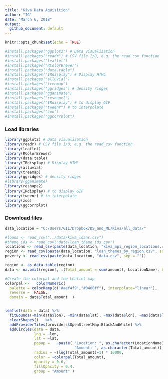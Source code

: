 ---
title: "Kiva Data Aquisition"
author: "IG"
date: "March 6, 2018"
output:
  github_document: default
---

```{r setup, include=FALSE}
knitr::opts_chunk$set(echo = TRUE)
```

```{r}
#install.packages("ggplot2") # Data visualization
#install.packages("readr") # CSV file I/O, e.g. the read_csv function
#install.packages("leaflet")
#install.packages("RColorBrewer")
#install.packages("data.table")
#install.packages("IRdisplay") # Display HTML
#install.packages("alluvial")
#install.packages("treemap")
#install.packages("ggridges") # density ridges
#install.packages("gganimate")
#install.packages("reshape2")
#install.packages("IRdisplay") # to display GIF
#install.packages("tweenr") # to interpolate
#install.packages("zoo")
#install.packages("ggcorrplot")
```

### Load libraries
```{r}
library(ggplot2) # Data visualization
library(readr) # CSV file I/O, e.g. the read_csv function
library(leaflet)
library(RColorBrewer)
library(data.table)
library(IRdisplay) # Display HTML
library(alluvial)
library(treemap)
library(ggridges) # density ridges
#library(gganimate)
library(reshape2)
library(IRdisplay) # to display GIF
library(tweenr) # to interpolate
library(zoo)
library(ggcorrplot)
```

### Download files
```{r}

data_location = "C:/Users/GIL/Dropbox/DS_and_ML/Kiva/all_data/"

#loans <- read_csv("../data/kiva_loans.csv")
#theme_ids <- read_csv("data/loan_theme_ids.csv")
locations <- read_csv(paste(data_location, "kiva_mpi_region_locations.csv", sep = ""))
region <- read_csv(paste(data_location, "loan_themes_by_region.csv", sep = ""))
poverty <- read_csv(paste(data_location, "data.csv", sep = ""))
```

```{r}
region <- as.data.table(region)
data <- na.omit(region[, .(Total_amount = sum(amount), LocationName), by=list(lat, lon)])

#Create the colorpal and the Leaflet map
colorpal <-   colorNumeric(
  palette = colorRamp(c('#aef4f9',"#0400ff"), interpolate="linear"),
  reverse =  FALSE,
  domain = data$Total_amount  )


leaflet(data = data) %>% 
  fitBounds(~min(data$lon), ~min(data$lat), ~max(data$lon), ~max(data$lat))  %>% 
  clearShapes()   %>%
  addProviderTiles(providers$OpenStreetMap.BlackAndWhite) %>%
  addCircles(data = data,
             lng = ~lon,
             lat = ~lat,
             popup =   ~paste( "Location: ", as.character(LocationName), 
                               "Amount: ", as.character(Total_amount)),
             radius = ~(log(Total_amount)+1) * 10000,
             color = ~colorpal(Total_amount),
             opacity = 0.6,
             fillOpacity = 0.4, 
             group = "Amount" ) 
	
```

